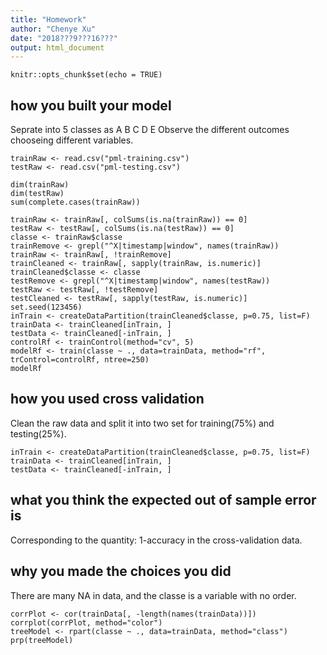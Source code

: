 ---
title: "Homework"
author: "Chenye Xu"
date: "2018???9???16???"
output: html_document
---

```
knitr::opts_chunk$set(echo = TRUE)
```

## how you built your model

Seprate into 5 classes as A B C D E Observe the different outcomes chooseing different variables.

```
trainRaw <- read.csv("pml-training.csv")
testRaw <- read.csv("pml-testing.csv")

dim(trainRaw)
dim(testRaw)
sum(complete.cases(trainRaw))

trainRaw <- trainRaw[, colSums(is.na(trainRaw)) == 0] 
testRaw <- testRaw[, colSums(is.na(testRaw)) == 0]
classe <- trainRaw$classe
trainRemove <- grepl("^X|timestamp|window", names(trainRaw))
trainRaw <- trainRaw[, !trainRemove]
trainCleaned <- trainRaw[, sapply(trainRaw, is.numeric)]
trainCleaned$classe <- classe
testRemove <- grepl("^X|timestamp|window", names(testRaw))
testRaw <- testRaw[, !testRemove]
testCleaned <- testRaw[, sapply(testRaw, is.numeric)]
set.seed(123456) 
inTrain <- createDataPartition(trainCleaned$classe, p=0.75, list=F)
trainData <- trainCleaned[inTrain, ]
testData <- trainCleaned[-inTrain, ]
controlRf <- trainControl(method="cv", 5)
modelRf <- train(classe ~ ., data=trainData, method="rf", trControl=controlRf, ntree=250)
modelRf
```

## how you used cross validation

Clean the raw data and split it into two set for training(75%) and testing(25%).

```
inTrain <- createDataPartition(trainCleaned$classe, p=0.75, list=F)
trainData <- trainCleaned[inTrain, ]
testData <- trainCleaned[-inTrain, ]
```

## what you think the expected out of sample error is

Corresponding to the quantity: 1-accuracy in the cross-validation data.



## why you made the choices you did

There are many NA in data, and the classe is a variable with no order.

```
corrPlot <- cor(trainData[, -length(names(trainData))])
corrplot(corrPlot, method="color")
treeModel <- rpart(classe ~ ., data=trainData, method="class")
prp(treeModel)
```



